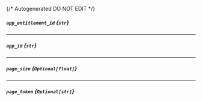 {/* Autogenerated DO NOT EDIT  */}
##### `app_entitlement_id` *{`str`}*

---
##### `app_id` *{`str`}*

---
##### `page_size` *{`Optional[float]`}*

---
##### `page_token` *{`Optional[str]`}*

